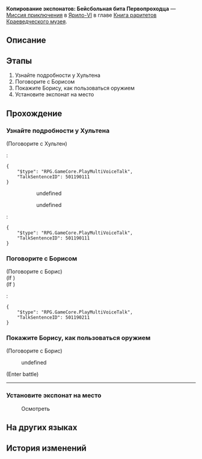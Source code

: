 {{Дополнить|Диалоги.}}
{{Миссия Инфобокс
|id              = 8001223
|Название        = 
|Изображение     = Миссия Освоения Копирование экспонатов Бейсбольная бита Первопроходца.png
|Тип             = Миссия приключения
|События         = 
|Глава           = Книга раритетов Краеведческого музея
|Условия         = 
|Персонажи       = Борис; Первопроходец; Хультен
|СтартЛокация    = Краеведческий музей
|Мир             = Ярило-VI
|Локации         = Краеведческий музей
|Предыдущая      = 
|Следующая       = 
|Награды         = 
}}
'''Копирование экспонатов: Бейсбольная бита Первопроходца''' — [[Миссия приключения]] в [[Ярило-VI]] в главе [[Книга раритетов Краеведческого музея]].

==Описание==
{{Описание|Краеведческий музей Белобога вот-вот откроется. Чтобы выставка прошла успешно, Хультен собирает подходящие экспонаты.<br />Вы показали Борису, как используете в бою биту, и тот смог сделать копию для музея.}}

==Этапы==
# Узнайте подробности у Хультена
# Поговорите с Борисом
# Покажите Борису, как пользоваться оружием
# Установите экспонат на место

==Прохождение==
{{Дополнить}}


===Узнайте подробности у Хультена===
{{Описание миссии|локация=Краеведческий музей|Краеведческий музей Белобога вот-вот откроется. Чтобы выставка прошла успешно, Хультен собирает подходящие экспонаты.<br />На этот раз Борис надеется, что вы покажете ему, как используете биту в бою, чтобы он смог сделать копию для музея.}}
{{Диалог Начало}}

;(Поговорите с Хультен)
<!--Unknown TalkSentence: 800122301-->
:<!--Unknown TalkSentence: 800122302-->
:<pre>{
	"$type": "RPG.GameCore.PlayMultiVoiceTalk",
	"TalkSentenceID": 501190111
}</pre>
:::{{Диалог|?}} undefined
:::<!--Unknown TalkSentence: 800122732-->
:::<!--Unknown TalkSentence: 800122733-->
:::{{Диалог|Выход}} undefined
:<pre>{
	"$type": "RPG.GameCore.PlayMultiVoiceTalk",
	"TalkSentenceID": 501190111
}</pre>
{{Диалог Конец}}

===Поговорите с Борисом===
{{Диалог Начало}}


;(Поговорите с Борис)
;(If {{cx}}<!--during performance 501190201-->)
;(If {{cx}}<!--not during performance 501190201-->)
:<pre>{
	"$type": "RPG.GameCore.PlayMultiVoiceTalk",
	"TalkSentenceID": 501190211
}</pre>
{{Диалог Конец}}

===Покажите Борису, как пользоваться оружием===
{{Диалог Начало}}

;(Поговорите с Борис)
<!--Unknown TalkSentence: 800122331-->
:{{Диалог|Стрелка}} undefined
<!--Unknown TalkSentence: 800122333-->
;(Enter battle)
:{{Enemy List|Отродье пламени*3; Отродье льда*2}}
<!--Unknown TalkSentence: 800122341-->
<!--Unknown TalkSentence: 800122342-->
----
{{Диалог Конец}}

===Установите экспонат на место===
{{Диалог Начало}}

:{{Диалог|Изучение}} Осмотреть
<!--Unknown TalkSentence: 800130211-->
<!--Unknown TalkSentence: 800130212-->
{{Диалог Конец}}

==На других языках==
{{На других языках
|en   = Exhibit Replica: Trailblazer's Ball Bat
|zhs  = 藏品复刻•开拓者的棒球棍
|zht  = 館藏復刻•開拓者的棒球棍
|ja   = 収蔵品復刻・開拓者のバット
|ko   = 소장품 복각•개척자의 야구 방망이
|es   = Réplica de objeto: bate de béisbol {{MC|ж=de la|м=del}} Trazacaminos
|fr   = Reproduction de pièce d'exposition&nbsp;: Batte de baseball {{MC|м=du pionnier|ж=de la pionnière}}
|ru   = Копирование экспонатов: Бейсбольная бита Первопроходца
|th   = โมเดลจัดแสดง: ไม้เบสบอลของผู้บุกเบิก
|vi   = Phục Chế Vật Sưu Tập - Gậy Bóng Chày Của Nhà Khai Phá
|de   = Replikat: Ballschläger des Trailblazers
|id   = Replika Koleksi: Tongkat Bisbol Trailblazer
|pt   = Réplica de Obras: Taco dos Desbravadores
}}

==История изменений==
{{История изменений|2.7}}
